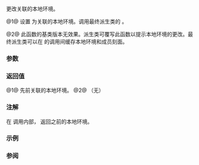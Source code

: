 {{cpp/io/basic_streambuf/title|pubimbue|imbue}}
{{cpp/io/basic_streambuf/navbar}}
{{dcl begin}}
{{dcl|num=1|1=
std::locale pubimbue( const std::locale&amp; loc );
}}
{{dcl|num=2|1=
protected:
virtual void imbue( const std::locale&amp; loc );
}}
{{dcl end}}

更改关联的本地环境。

@1@ 设置 {{tt|loc}} 为关联的本地环境。调用最终派生类的 {{tt|imbue(loc)}}。

@2@ 此函数的基类版本无效果。派生类可覆写此函数以提示本地环境的更改。最终派生类可以在 {{tt|imbue()}} 的调用间缓存本地环境和成员刻面。

===参数===
{{par begin}}
{{par|loc|要关联的本地环境对象}}
{{par end}}

===返回值===
@1@ 先前关联的本地环境。
@2@ （无）

===注解===
在 {{c|imbue()}} 调用内部，{{rlpf|getloc}} 返回之前的本地环境。

===示例===
{{example
|code=
|output=
}}

===参阅===
{{dsc begin}}
{{dsc inc|cpp/io/basic_streambuf/dsc getloc}}
{{dsc end}}

{{langlinks|de|en|es|fr|it|ja|pt|ru}}
